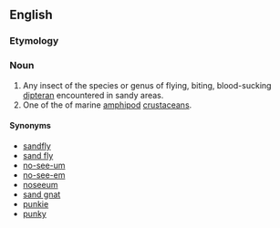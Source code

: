==English==
{{rfimage}}
{{wikipedia|Sandfly}}
{{wikispecies|Diptera}}
{{wikispecies|Talitridae}}

===Etymology===
{{compound|sand|flea}}
===Noun===
{{en-noun}}

# Any insect of the species or genus of flying, biting, blood-sucking [[dipteran]] encountered in sandy areas.
# One of the {{taxlink|Talitridae|family}} of marine [[amphipod]] [[crustacean]]s.

====Synonyms====
*[[sandfly]]
*[[sand fly]]
*[[no-see-um]]
*[[no-see-em]]
*[[noseeum]]
*[[sand gnat]]
*[[punkie]]
*[[punky]]